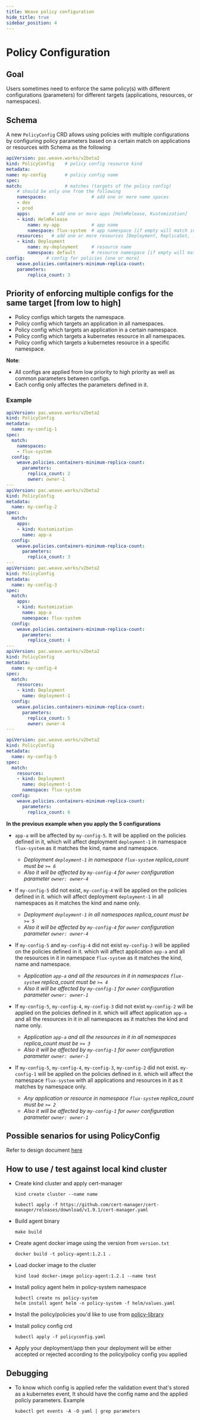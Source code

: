 ```yaml
---
title: Weave policy configuration
hide_title: true
sidebar_position: 4
---
```


# Policy Configuration

## Goal

Users sometimes need to enforce the same policy(s) with different configurations (parameters) for different targets (applications, resources, or namespaces).

## Schema

A new `PolicyConfig` CRD allows using policies with multiple configurations by configuring policy parameters based on a certain match on applications or resources with Schema as the following
 
```yaml
apiVersion: pac.weave.works/v2beta2 
kind: PolicyConfig    # policy config resource kind 
metadata:       
name: my-config       # policy config name
spec:
match:                # matches (targets of the policy config)
    # should be only one from the following
    namespaces:                 # add one or more name spaces
    - dev
    - prod
    apps:        # add one or more apps [HelmRelease, Kustomization]
    - kind: HelmRelease
        name: my-app            # app name
        namespace: flux-system  # app namespace [if empty will match in any namespace]
    resources:   # add one or more resources [Deployment, ReplicaSet, ..]
    - kind: Deployment          
        name: my-deployment     # resource name
        namespace: default      # resource namespace [if empty will match in any namespace]
config:        # config for policies [one or more]
    weave.policies.containers-minimum-replica-count:   
    parameters:
        replica_count: 3
```

## Priority of enforcing multiple configs for the same target [from low to high]

- Policy configs which targets the namespace.
- Policy config which targets an application in all namespaces.
- Policy config which targets an application in a certain namespace.
- Policy config which targets a kubernetes resource in all namespaces.
- Policy config which targets a kubernetes resource in a specific namespace.

**Note**: 
- All configs are applied from low priority to high priority as well as common parameters between configs.
- Each config only affectes the parameters defined in it.

### Example

```yaml
apiVersion: pac.weave.works/v2beta2
kind: PolicyConfig
metadata:
  name: my-config-1
spec:
  match:
    namespaces:
    - flux-system
  config:
    weave.policies.containers-minimum-replica-count:
      parameters:
        replica_count: 2
        owner: owner-1
---
apiVersion: pac.weave.works/v2beta2
kind: PolicyConfig
metadata:
  name: my-config-2
spec:
  match:
    apps:
    - kind: Kustomization
      name: app-a
  config:
    weave.policies.containers-minimum-replica-count:
      parameters:
        replica_count: 3
---
apiVersion: pac.weave.works/v2beta2
kind: PolicyConfig
metadata:
  name: my-config-3
spec:
  match:
    apps:
    - kind: Kustomization
      name: app-a
      namespace: flux-system
  config:
    weave.policies.containers-minimum-replica-count:
      parameters:
        replica_count: 4
---
apiVersion: pac.weave.works/v2beta2
kind: PolicyConfig
metadata:
  name: my-config-4
spec:
  match:
    resources:
    - kind: Deployment
      name: deployment-1
  config:
    weave.policies.containers-minimum-replica-count:
      parameters:
        replica_count: 5
        owner: owner-4
---

apiVersion: pac.weave.works/v2beta2
kind: PolicyConfig
metadata:
  name: my-config-5
spec:
  match:
    resources:
    - kind: Deployment
      name: deployment-1
      namespace: flux-system
  config:
    weave.policies.containers-minimum-replica-count:
      parameters:
        replica_count: 6
```

**In the previous example when you apply the 5 configurations**

- `app-a` will be affected by `my-config-5`. It will be applied on the policies defined in it, which will affect deployment `deployment-1` in namespace `flux-system` as it matches the kind, name and namespace.

  - <em>Deployment `deployment-1` in namespace `flux-system` replica_count must be `>= 6`</em>
  - <em>Also it will be affected by `my-config-4` for `owner` configuration parameter `owner: owner-4`</em>

- If `my-config-5` did not exist, `my-config-4` will be applied on the policies defined in it. which will affect deployment `deployment-1` in all namespaces as it matches the kind and name only.

  - <em>Deployment `deployment-1` in all namespaces replica_count must be `>= 5`</em>
  - <em>Also it will be affected by `my-config-4` for `owner` configuration parameter `owner: owner-4`</em>

- If `my-config-5` and `my-config-4` did not exist `my-config-3` will be applied on the policies defined in it. which will affect application `app-a` and all the resources in it in namespace `flux-system` as it matches the kind, name and namespace.

  - <em>Application `app-a` and all the resources in it in namespaces `flux-system` replica_count must be `>= 4`</em>
  - <em>Also it will be affected by `my-config-1` for `owner` configuration parameter `owner: owner-1`</em>

- If `my-config-5`, `my-config-4`, `my-config-3` did not exist `my-config-2` will be applied on the policies defined in it. which will affect application `app-a` and all the resources in it in all namespaces as it matches the kind and name only.

  - <em>Application `app-a` and all the resources in it in all namespaces replica_count must be `>= 3`</em>
  - <em>Also it will be affected by `my-config-1` for `owner` configuration parameter `owner: owner-1`</em>

- If `my-config-5`, `my-config-4`, `my-config-3`, `my-config-2` did not exist. `my-config-1` will be applied on the policies defined in it. which will affect the namespace `flux-system` with all applications and resources in it as it matches by namespace only.

  - <em>Any application or resource in namespace `flux-system` replica_count must be `>= 2`</em>
  - <em>Also it will be affected by `my-config-1` for `owner` configuration parameter `owner: owner-1`</em>


## Possible senarios for using PolicyConfig

Refer to design document [here](https://www.notion.so/weaveworks/Policy-Configuration-4864364188664656ba41f62ecb31945c#52cab387b78448c7a723f6fe449050a8)

## How to use / test against local kind cluster

- Create kind cluster and apply cert-manager

    ```
    kind create cluster --name name

    kubectl apply -f https://github.com/cert-manager/cert-manager/releases/download/v1.9.1/cert-manager.yaml
    ```

- Build agent binary

    ```
    make build
    ```

- Create agent docker image using the version from `version.txt`

    ```
    docker build -t policy-agent:1.2.1 .
    ```

- Load docker image to the cluster

    ```
    kind load docker-image policy-agent:1.2.1 --name test
    ```

- Install policy agent helm in policy-system namespace

    ```
    kubectl create ns policy-system
    helm install agent helm -n policy-system -f helm/values.yaml
    ```

- Install the policy/policies you'd like to use from [policy-library](https://github.com/weaveworks/policy-library)

- Install policy config crd

    ```
    kubectl apply -f policyconfig.yaml
    ```

- Apply your deployment/app then your deployment will be either accepted or rejected according to the policy/policy config you applied

## Debugging

- To know which config is applied refer the validation event that's stored as a kubernetes event, It should have the config name and the applied policiy parameters. Example

    ```
    kubectl get events -A -O yaml | grep parameters
    ```